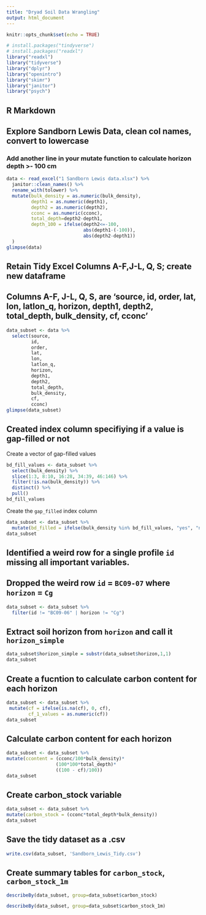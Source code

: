 ```yaml
---
title: "Dryad Soil Data Wrangling"
output: html_document
---
```


```r
knitr::opts_chunk$set(echo = TRUE)
```

```r
# install.packages("tindyverse")
# install.packages("readxl")
library("readxl")
library("tidyverse")
library("dplyr")
library("openintro")
library("skimr")
library("janitor")
library("psych")
```


## R Markdown
## Explore Sandborn Lewis Data, clean col names, convert to lowercase

### Add another line in your mutate function to calculate horizon depth >- 100 cm

```r
data <- read_excel("1 Sandborn Lewis data.xlsx") %>%  
  janitor::clean_names() %>% 
  rename_with(tolower) %>%
  mutate(bulk_density = as.numeric(bulk_density),
         depth1 = as.numeric(depth1),
         depth2 = as.numeric(depth2),
         cconc = as.numeric(cconc),
         total_depth=depth2-depth1,
         depth_100 = ifelse(depth2<=-100,
                            abs(depth1-(-100)),
                            abs(depth2-depth1))
  )
glimpse(data)
```

## Retain Tidy Excel Columns A-F,J-L, Q, S; create new dataframe
## Columns A-F, J-L, Q, S, are 'source, id, order, lat, lon, latlon_q, horizon, depth1, depth2, total_depth, bulk_density, cf, cconc'

```r
data_subset <- data %>% 
  select(source, 
         id, 
         order, 
         lat, 
         lon, 
         latlon_q, 
         horizon, 
         depth1, 
         depth2, 
         total_depth, 
         bulk_density, 
         cf, 
         cconc)
glimpse(data_subset)
``` 

## Created index column specifiying if a value is gap-filled or not

Create a vector of gap-filled values

```r
bd_fill_values <- data_subset %>%
  select(bulk_density) %>%
  slice(1:3, 8:10, 16:28, 34:39, 46:146) %>%
  filter(!is.na(bulk_density)) %>% 
  distinct() %>% 
  pull() 
bd_fill_values
```

Create the `gap_filled` index column

```r
data_subset <- data_subset %>% 
  mutate(bd_filled = ifelse(bulk_density %in% bd_fill_values, "yes", "no")) 
data_subset
```

## Identified a weird row for a single profile `id` missing all important variables. 

## Dropped the weird row `id` = `BC09-07` where `horizon` = `Cg`

```r
data_subset <- data_subset %>% 
  filter(id != "BC09-06" | horizon != "Cg")
```

## Extract soil horizon from `horizon` and call it `horizon_simple`
```r
data_subset$horizon_simple = substr(data_subset$horizon,1,1)
data_subset
```
## Create a fucntion to calculate carbon content for each horizon
```r
data_subset <- data_subset %>%
 mutate(cf = ifelse(is.na(cf), 0, cf),
        cf_1_values = as.numeric(cf))
data_subset
```
## Calculate carbon content for each horizon 
```r
data_subset <- data_subset %>%
mutate(ccontent = (cconc/100*bulk_density)*
                  (100*100*total_depth)*
                  ((100 - cf)/100))
data_subset
```

## Create carbon_stock variable
```r
data_subset <- data_subset %>%
mutate(carbon_stock = (cconc*total_depth*bulk_density))
data_subset
```



## Save the tidy dataset as a .csv

```r
write.csv(data_subset, 'Sandborn_Lewis_Tidy.csv')
```

## Create summary tables for `carbon_stock`, `carbon_stock_1m`

```r
describeBy(data_subset, group=data_subset$carbon_stock)
```

```r
describeBy(data_subset, group=data_subset$carbon_stock_1m)
```
